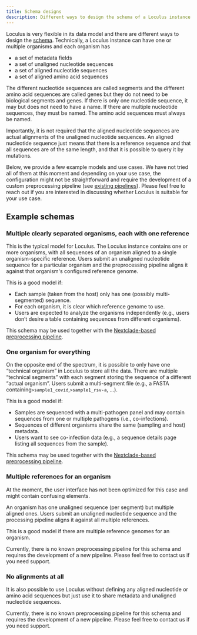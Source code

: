 ```yaml
---
title: Schema designs
description: Different ways to design the schema of a Loculus instance
---
```



Loculus is very flexible in its data model and there are different ways to design the [schema](../../introduction/glossary#schema). Technically, a Loculus instance can have one or multiple organisms and each organism has

-   a set of metadata fields
-   a set of unaligned nucleotide sequences
-   a set of aligned nucleotide sequences
-   a set of aligned amino acid sequences

The different nucleotide sequences are called segments and the different amino acid sequences are called genes but they do not need to be biological segments and genes. If there is only one nucleotide sequence, it may but does not need to have a name. If there are multiple nucleotide sequences, they must be named. The amino acid sequences must always be named.

Importantly, it is not required that the aligned nucleotide sequences are actual alignments of the unaligned nucleotide sequences. An aligned nucleotide sequence just means that there is a reference sequence and that all sequences are of the same length, and that it is possible to query it by mutations.

Below, we provide a few example models and use cases. We have not tried all of them at this moment and depending on your use case, the configuration might not be straightforward and require the development of a custom preprocessing pipeline (see [existing pipelines](../existing-preprocessing-pipelines/)). Please feel free to reach out if you are interested in discussing whether Loculus is suitable for your use case.

## Example schemas

### Multiple clearly separated organisms, each with one reference

This is the typical model for Loculus. The Loculus instance contains one or more organisms, with all sequences of an organism aligned to a single organism-specific reference. Users submit an unaligned nucleotide sequence for a particular organism and the preprocessing pipeline aligns it against that organism's configured reference genome.

This is a good model if:

-   Each sample (taken from the host) only has one (possibly multi-segmented) sequence.
-   For each organism, it is clear which reference genome to use.
-   Users are expected to analyze the organisms independently (e.g., users don’t desire a table containing sequences from different organisms).

This schema may be used together with the [Nextclade-based preprocessing pipeline](../existing-preprocessing-pipelines/#nextclade-based-pipeline).

### One organism for everything

On the opposite end of the spectrum, it is possible to only have one “technical organism” in Loculus to store all the data. There are multiple “technical segments” with each segment storing the sequence of a different “actual organism”. Users submit a multi-segment file (e.g., a FASTA containing`>sample1_covid`,`>sample1_rsv-a`, ...).

This is a good model if:

-   Samples are sequenced with a multi-pathogen panel and may contain sequences from one or multiple pathogens (i.e., co-infections).
-   Sequences of different organisms share the same (sampling and host) metadata.
-   Users want to see co-infection data (e.g., a sequence details page listing all sequences from the sample).

This schema may be used together with the [Nextclade-based preprocessing pipeline](../existing-preprocessing-pipelines/#nextclade-based-pipeline).

### Multiple references for an organism

<Aside>
    At the moment, the user interface has not been optimized for this case and might contain confusing elements.
</Aside>

An organism has one unaligned sequence (per segment) but multiple aligned ones. Users submit an unaligned nucleotide sequence and the processing pipeline aligns it against all multiple references.

This is a good model if there are multiple reference genomes for an organism.

Currently, there is no known preprocessing pipeline for this schema and requires the development of a new pipeline. Please feel free to contact us if you need support.

### No alignments at all

It is also possible to use Loculus without defining any aligned nucleotide or amino acid sequences but just use it to share metadata and unaligned nucleotide sequences.

Currently, there is no known preprocessing pipeline for this schema and requires the development of a new pipeline. Please feel free to contact us if you need support.
